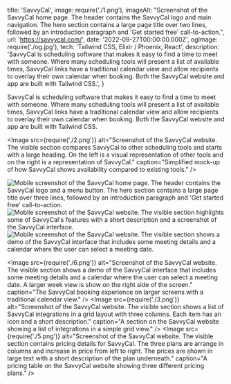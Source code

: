   title: 'SavvyCal',
  image: require('./1.png'),
  imageAlt: "Screenshot of the SavvyCal home page. The header contains the SavvyCal logo and main navigation. The hero section contains a large page title over two lines, followed by an introduction paragraph and 'Get started free' call-to-action.",
  url: 'https://savvycal.com/',
  date: '2022-09-27T00:00:00.000Z',
  ogImage: require('./og.jpg'),
  tech: 'Tailwind CSS, Elixir / Phoenix, React',
  description: 'SavvyCal is scheduling software that makes it easy to find a time to meet with someone. Where many scheduling tools will present a list of available times, SavvyCal links have a traditional calendar view and allow recipients to overlay their own calendar when booking. Both the SavvyCal website and app are built with Tailwind CSS.',
}

<Intro title="A better way to schedule meetings, built by a tiny team.">

SavvyCal is scheduling software that makes it easy to find a time to meet with someone. Where many scheduling tools will present a list of available times, SavvyCal links have a traditional calendar view and allow recipients to overlay their own calendar when booking. Both the SavvyCal website and app are built with Tailwind CSS.

</Intro>

<Image src={require('./2.png')} alt="Screenshot of the SavvyCal website. The visible section compares SavvyCal to other scheduling tools and starts with a large heading. On the left is a visual representation of other tools and on the right is a representation of SavvyCal." caption="Simplified mock-up of how SavvyCal shows availability compared to existing tools." />

<Mobile caption="The SavvyCal website and booking experience on mobile devices.">
  <Image src={require('./9.png')} alt="Mobile screenshot of the SavvyCal home page. The header contains the SavvyCal logo and a menu button. The hero section contains a large page title over three lines, followed by an introduction paragraph and 'Get started free' call-to-action." />
  <Image src={require('./8.png')} alt="Mobile screenshot of the SavvyCal website. The visible section highlights some of SavvyCal's features with a short description and a screenshot of the SavvyCal interface." />
  <Image src={require('./7.png')} alt="Mobile screenshot of the SavvyCal website. The visible section shows a demo of the SavvyCal interface that includes some meeting details and a calendar where the user can select a meeting date." />
</Mobile>

<Image src={require('./6.png')} alt="Screenshot of the SavvyCal website. The visible section shows a demo of the SavvyCal interface that includes some meeting details and a calendar where the user can select a meeting date. A larger week view is show on the right side of the screen." caption="The SavvyCal booking experience on larger screens with a traditional calendar view." />
<Image src={require('./3.png')} alt="Screenshot of the SavvyCal website. The visible section shows a list of SavvyCal integrations in a grid layout with three columns. Each item has an icon and a short description." caption="A section on the SavvyCal website showing a list of integrations in a simple grid view." />
<Image src={require('./5.png')} alt="Screenshot of the SavvyCal website. The visible section contains pricing details for SavvyCal. The three plans are arrange in columns and increase in price from left to right. The prices are shown in large text with a short description of the plan underneath." caption="A pricing table on the SavvyCal website showing three different pricing plans." />
